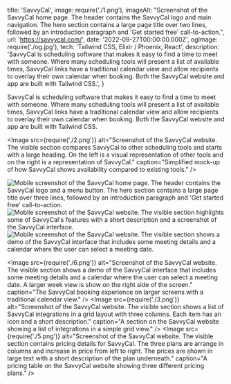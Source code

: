   title: 'SavvyCal',
  image: require('./1.png'),
  imageAlt: "Screenshot of the SavvyCal home page. The header contains the SavvyCal logo and main navigation. The hero section contains a large page title over two lines, followed by an introduction paragraph and 'Get started free' call-to-action.",
  url: 'https://savvycal.com/',
  date: '2022-09-27T00:00:00.000Z',
  ogImage: require('./og.jpg'),
  tech: 'Tailwind CSS, Elixir / Phoenix, React',
  description: 'SavvyCal is scheduling software that makes it easy to find a time to meet with someone. Where many scheduling tools will present a list of available times, SavvyCal links have a traditional calendar view and allow recipients to overlay their own calendar when booking. Both the SavvyCal website and app are built with Tailwind CSS.',
}

<Intro title="A better way to schedule meetings, built by a tiny team.">

SavvyCal is scheduling software that makes it easy to find a time to meet with someone. Where many scheduling tools will present a list of available times, SavvyCal links have a traditional calendar view and allow recipients to overlay their own calendar when booking. Both the SavvyCal website and app are built with Tailwind CSS.

</Intro>

<Image src={require('./2.png')} alt="Screenshot of the SavvyCal website. The visible section compares SavvyCal to other scheduling tools and starts with a large heading. On the left is a visual representation of other tools and on the right is a representation of SavvyCal." caption="Simplified mock-up of how SavvyCal shows availability compared to existing tools." />

<Mobile caption="The SavvyCal website and booking experience on mobile devices.">
  <Image src={require('./9.png')} alt="Mobile screenshot of the SavvyCal home page. The header contains the SavvyCal logo and a menu button. The hero section contains a large page title over three lines, followed by an introduction paragraph and 'Get started free' call-to-action." />
  <Image src={require('./8.png')} alt="Mobile screenshot of the SavvyCal website. The visible section highlights some of SavvyCal's features with a short description and a screenshot of the SavvyCal interface." />
  <Image src={require('./7.png')} alt="Mobile screenshot of the SavvyCal website. The visible section shows a demo of the SavvyCal interface that includes some meeting details and a calendar where the user can select a meeting date." />
</Mobile>

<Image src={require('./6.png')} alt="Screenshot of the SavvyCal website. The visible section shows a demo of the SavvyCal interface that includes some meeting details and a calendar where the user can select a meeting date. A larger week view is show on the right side of the screen." caption="The SavvyCal booking experience on larger screens with a traditional calendar view." />
<Image src={require('./3.png')} alt="Screenshot of the SavvyCal website. The visible section shows a list of SavvyCal integrations in a grid layout with three columns. Each item has an icon and a short description." caption="A section on the SavvyCal website showing a list of integrations in a simple grid view." />
<Image src={require('./5.png')} alt="Screenshot of the SavvyCal website. The visible section contains pricing details for SavvyCal. The three plans are arrange in columns and increase in price from left to right. The prices are shown in large text with a short description of the plan underneath." caption="A pricing table on the SavvyCal website showing three different pricing plans." />
